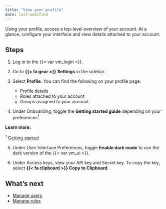 ```yaml
---
title: "View your profile"
date: last-modified
---
```


Using your profile, access a top-level overview of your account. At a glance, configure your interface and view details attached to your account. 

## Steps

1. Log in to the {{< var vm_login >}}.

2. Go to **{{< fa gear >}} Settings** in the sidebar. 

3. Select **Profile**. You can find the following on your profile page:

   - Profile details 
   - Roles attached to your account
   - Groups assigned to your account

4. Under Onboarding, toggle the **Getting started guide** depending on your preferences^1^.

::: {.column-margin}
**Learn more:**

^1^ [Getting started](./get-started.qmd)
:::

5. Under User Interface Preferences, toggle **Enable dark mode** to use the dark version of the {{< var vm_ui >}}.

6. Under Access keys, view your API key and Secret key. To copy the key, select **{{< fa clipboard >}} Copy to Clipboard**.

## What's next
- [Manage users](./manage-users.qmd)
- [Manage roles](./manage-roles.qmd)